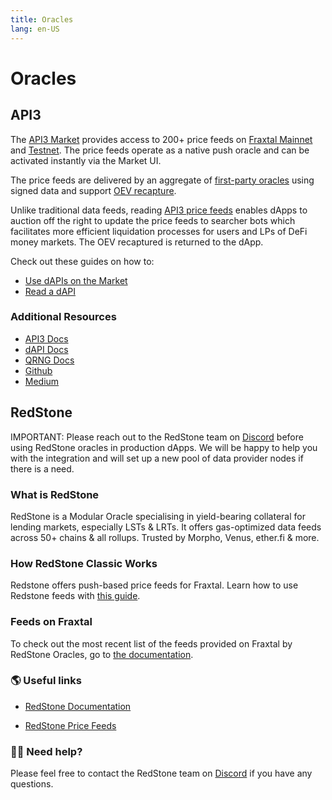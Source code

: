 ```yaml
---
title: Oracles
lang: en-US
---
```


# Oracles

## API3

The [API3 Market](https://market.api3.org/fraxtal) provides access to 200+ price feeds on [Fraxtal Mainnet](https://market.api3.org/fraxtal) and [Testnet](https://market.api3.org/fraxtal-holesky-testnet). The price feeds operate as a native push oracle and can be activated instantly via the Market UI.

The price feeds are delivered by an aggregate of [first-party oracles](https://docs.api3.org/explore/airnode/why-first-party-oracles.html) using signed data and support [OEV recapture](https://docs.api3.org/explore/introduction/oracle-extractable-value.html).

Unlike traditional data feeds, reading [API3 price feeds](https://docs.api3.org/guides/dapis/) enables dApps to auction off the right to update the price feeds to searcher bots which facilitates more efficient liquidation processes for users and LPs of DeFi money markets. The OEV recaptured is returned to the dApp.

Check out these guides on how to:

- [Use dAPIs on the Market](https://docs.api3.org/guides/dapis/subscribing-to-dapis/)
- [Read a dAPI](https://docs.api3.org/guides/dapis/read-a-dapi/)

### Additional Resources

- [API3 Docs](https://docs.api3.org/)
- [dAPI Docs](https://docs.api3.org/guides/dapis/)
- [QRNG Docs](https://docs.api3.org/guides/qrng/)
- [Github](https://github.com/api3dao/)
- [Medium](https://medium.com/api3)

## RedStone

IMPORTANT: Please reach out to the RedStone team on [Discord](https://redstone.finance/discord) before using RedStone oracles in production dApps. We will be happy to help you with the integration and will set up a new pool of data provider nodes if there is a need.

### What is RedStone

RedStone is a Modular Oracle specialising in yield-bearing collateral for lending markets, especially LSTs & LRTs. It offers gas-optimized data feeds across 50+ chains & all rollups. Trusted by Morpho, Venus, ether.fi & more.

### How RedStone Classic Works​

Redstone offers push-based price feeds for Fraxtal. Learn how to use Redstone feeds with [this guide](https://docs.redstone.finance/docs/introduction).

### Feeds on Fraxtal

To check out the most recent list of the feeds provided on Fraxtal by RedStone Oracles, go to [the documentation](https://docs.redstone.finance/docs/smart-contract-devs/price-feeds).

### 🌎 Useful links

- [RedStone Documentation](https://docs.redstone.finance/)

- [RedStone Price Feeds](https://docs.redstone.finance/docs/smart-contract-devs/price-feeds)

### 🙋‍♂️ Need help?

Please feel free to contact the RedStone team on [Discord](https://redstone.finance/discord) if you have any questions.
